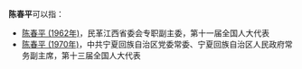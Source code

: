 '''陈春平'''可以指：
* [[陈春平_(1962年)|陈春平 (1962年)]]，民革江西省委会专职副主委，第十一届全国人大代表
* [[陈春平_(1970年)|陈春平 (1970年)]]，中共宁夏回族自治区党委常委、宁夏回族自治区人民政府常务副主席，第十三届全国人大代表

{{disambig}}